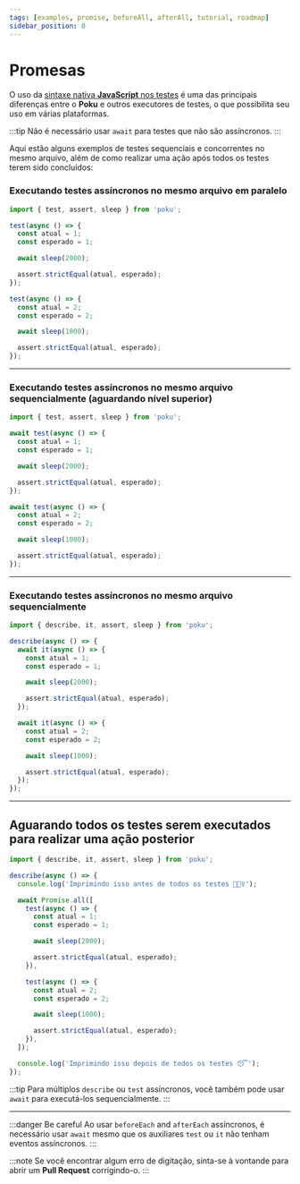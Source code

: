 ```yaml
---
tags: [examples, promise, beforeAll, afterAll, tutorial, roadmap]
sidebar_position: 0
---
```



# Promesas

O uso da [sintaxe nativa **JavaScript** nos testes](/docs/philosophy#javascript-essence-for-tests-) é uma das principais diferenças entre o **Poku** e outros executores de testes, o que possibilita seu uso em várias plataformas.

:::tip
Não é necessário usar `await` para testes que não são assíncronos.
:::

Aqui estão alguns exemplos de testes sequenciais e concorrentes no mesmo arquivo, além de como realizar uma ação após todos os testes terem sido concluídos:

### Executando testes assíncronos no mesmo arquivo em paralelo

```js
import { test, assert, sleep } from 'poku';

test(async () => {
  const atual = 1;
  const esperado = 1;

  await sleep(2000);

  assert.strictEqual(atual, esperado);
});

test(async () => {
  const atual = 2;
  const esperado = 2;

  await sleep(1000);

  assert.strictEqual(atual, esperado);
});
```

<hr />

### Executando testes assíncronos no mesmo arquivo sequencialmente (aguardando nível superior)

```js
import { test, assert, sleep } from 'poku';

await test(async () => {
  const atual = 1;
  const esperado = 1;

  await sleep(2000);

  assert.strictEqual(atual, esperado);
});

await test(async () => {
  const atual = 2;
  const esperado = 2;

  await sleep(1000);

  assert.strictEqual(atual, esperado);
});
```

<hr />

### Executando testes assíncronos no mesmo arquivo sequencialmente

```js
import { describe, it, assert, sleep } from 'poku';

describe(async () => {
  await it(async () => {
    const atual = 1;
    const esperado = 1;

    await sleep(2000);

    assert.strictEqual(atual, esperado);
  });

  await it(async () => {
    const atual = 2;
    const esperado = 2;

    await sleep(1000);

    assert.strictEqual(atual, esperado);
  });
});
```

<hr />

## Aguarando todos os testes serem executados para realizar uma ação posterior

```js
import { describe, it, assert, sleep } from 'poku';

describe(async () => {
  console.log('Imprimindo isso antes de todos os testes 🏃🏻‍♀️');

  await Promise.all([
    test(async () => {
      const atual = 1;
      const esperado = 1;

      await sleep(2000);

      assert.strictEqual(atual, esperado);
    }),

    test(async () => {
      const atual = 2;
      const esperado = 2;

      await sleep(1000);

      assert.strictEqual(atual, esperado);
    }),
  ]);

  console.log('Imprimindo isso depois de todos os testes 😴');
});
```

:::tip
Para múltiplos `describe` ou `test` assíncronos, você também pode usar `await` para executá-los sequencialmente.
:::

<hr />

:::danger Be careful
Ao usar `beforeEach` and `afterEach` assíncronos, é necessário usar `await` mesmo que os auxiliares `test` ou `it` não tenham eventos assíncronos.
:::

:::note
Se você encontrar algum erro de digitação, sinta-se à vontande para abrir um **Pull Request** corrigindo-o.
:::
